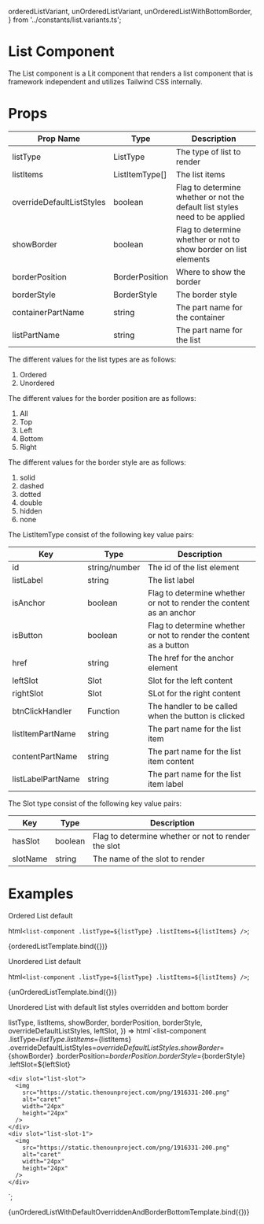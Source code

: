   orderedListVariant,
  unOrderedListVariant,
  unOrderedListWithBottomBorder,
} from '../constants/list.variants.ts';

<Meta title="Components/List" />

# List Component

The List component is a Lit component that renders a list component that is framework independent and utilizes Tailwind CSS internally.

# Props

| Prop Name                 | Type           | Description                                                                 |
| ------------------------- | -------------- | --------------------------------------------------------------------------- |
| listType                  | ListType       | The type of list to render                                                  |
| listItems                 | ListItemType[] | The list items                                                              |
| overrideDefaultListStyles | boolean        | Flag to determine whether or not the default list styles need to be applied |
| showBorder                | boolean        | Flag to determine whether or not to show border on list elements            |
| borderPosition            | BorderPosition | Where to show the border                                                    |
| borderStyle               | BorderStyle    | The border style                                                            |
| containerPartName         | string         | The part name for the container                                             |
| listPartName              | string         | The part name for the list                                                  |

The different values for the list types are as follows:

1. Ordered
2. Unordered

The different values for the border position are as follows:

1. All
2. Top
3. Left
4. Bottom
5. Right

The different values for the border style are as follows:

1.  solid
2.  dashed
3.  dotted
4.  double
5.  hidden
6.  none

The ListItemType consist of the following key value pairs:

| Key               | Type          | Description                                                         |
| ----------------- | ------------- | ------------------------------------------------------------------- |
| id                | string/number | The id of the list element                                          |
| listLabel         | string        | The list label                                                      |
| isAnchor          | boolean       | Flag to determine whether or not to render the content as an anchor |
| isButton          | boolean       | Flag to determine whether or not to render the content as a button  |
| href              | string        | The href for the anchor element                                     |
| leftSlot          | Slot          | Slot for the left content                                           |
| rightSlot         | Slot          | SLot for the right content                                          |
| btnClickHandler   | Function      | The handler to be called when the button is clicked                 |
| listItemPartName  | string        | The part name for the list item                                     |
| contentPartName   | string        | The part name for the list item content                             |
| listLabelPartName | string        | The part name for the list item label                               |

The Slot type consist of the following key value pairs:

| Key      | Type    | Description                                         |
| -------- | ------- | --------------------------------------------------- |
| hasSlot  | boolean | Flag to determine whether or not to render the slot |
| slotName | string  | The name of the slot to render                      |

# Examples

Ordered List default

  html`<list-component .listType=${listType} .listItems=${listItems} />`;

<Canvas>
  <Story name="ordered list" args={orderedListVariant}>
    {orderedListTemplate.bind({})}
  </Story>
</Canvas>

Unordered List default

  html`<list-component .listType=${listType} .listItems=${listItems} />`;

<Canvas>
  <Story name="unordered list" args={unOrderedListVariant}>
    {unOrderedListTemplate.bind({})}
  </Story>
</Canvas>

Unordered List with default list styles overridden and bottom border

  listType,
  listItems,
  showBorder,
  borderPosition,
  borderStyle,
  overrideDefaultListStyles,
  leftSlot,
}) =>
  html`<list-component
    .listType=${listType}
    .listItems=${listItems}
    .overrideDefaultListStyles=${overrideDefaultListStyles}
    .showBorder=${showBorder}
    .borderPosition=${borderPosition}
    .borderStyle=${borderStyle}
    .leftSlot=${leftSlot}
  >
    <div slot="list-slot">
      <img
        src="https://static.thenounproject.com/png/1916331-200.png"
        alt="caret"
        width="24px"
        height="24px"
      />
    </div>
    <div slot="list-slot-1">
      <img
        src="https://static.thenounproject.com/png/1916331-200.png"
        alt="caret"
        width="24px"
        height="24px"
      />
    </div>
  </list-component>`;

<Canvas>
  <Story
    name="unordered list with default list styles overridden and border bottom"
    args={unOrderedListWithBottomBorder}
  >
    {unOrderedListWithDefaultOverriddenAndBorderBottomTemplate.bind({})}
  </Story>
</Canvas>
